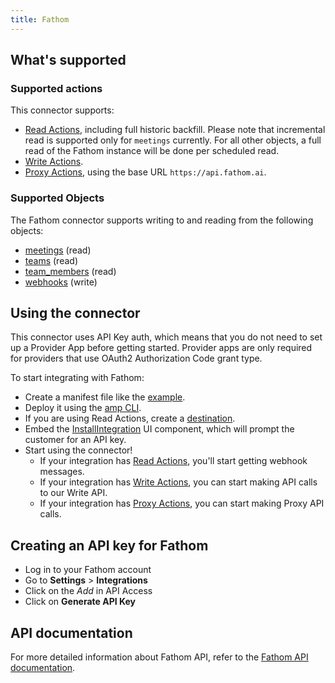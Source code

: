 ```yaml
---
title: Fathom
---
```

## What's supported

### Supported actions

This connector supports:
- [Read Actions](/read-actions), including full historic backfill. Please note that incremental read is supported only for `meetings` currently. For all other objects, a full read of the Fathom instance will be done per scheduled read.
- [Write Actions](/write-actions).
- [Proxy Actions](/proxy-actions), using the base URL `https://api.fathom.ai`.



### Supported Objects

The Fathom connector supports writing to and reading from the following objects:
- [meetings](https://docs.fathom.ai/api-reference/meetings/list-meetings) (read)
- [teams](https://docs.fathom.ai/api-reference/teams/list-teams) (read)
- [team_members](https://docs.fathom.ai/api-reference/team-members/list-team-members) (read)
- [webhooks](https://docs.fathom.ai/api-reference/webhooks/create-webhook) (write)

## Using the connector

This connector uses API Key auth, which means that you do not need to set up a Provider App before getting started. Provider apps are only required for providers that use OAuth2 Authorization Code grant type.

To start integrating with Fathom:
- Create a manifest file like the [example](https://github.com/amp-labs/samples/blob/main/fathom/amp.yaml).
- Deploy it using the [amp CLI](/cli/overview).
- If you are using Read Actions, create a [destination](/destinations).
- Embed the [InstallIntegration](/embeddable-ui-components#install-integration) UI component, which will prompt the customer for an API key.
- Start using the connector!
   - If your integration has [Read Actions](/read-actions), you'll start getting webhook messages.
   - If your integration has [Write Actions](/write-actions), you can start making API calls to our Write API.
   - If your integration has [Proxy Actions](/proxy-actions), you can start making Proxy API calls.


## Creating an API key for Fathom

- Log in to your Fathom account
- Go to **Settings** > **Integrations**
- Click on the *Add* in API Access
- Click on **Generate API Key**

## API documentation

For more detailed information about Fathom API, refer to the [Fathom API documentation](https://docs.fathom.ai).
